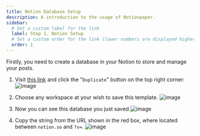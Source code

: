 ```yaml
---
title: Notion Database Setup
description: A introduction to the usage of Notionpaper.
sidebar:
  # Set a custom label for the link
  label: Step 1. Notion Setup
  # Set a custom order for the link (lower numbers are displayed higher up)
  order: 1
---
```



Firstly, you need to create a database in your Notion to store and manage your posts.

<Steps>

1. Visit [this link](https://notion.so/dc5b49137cc0426a9b3ebfe4cc7f24a5?v=025e15f88d8847f987e370eb94346a9a) and click the "`Duplicate`" button on the top right corner:![image](./src/1dbstepup/step1.png)

2. Choose any workspace at your wish to save this template. ![image](./src/1dbstepup/step2.png)

3. Now you can see this database you just saved.![image](./src/1dbstepup/step3.png)

4. Copy the string from the URL shown in the red box, where located between `notion.so` and `?v=`. ![image](./src/1dbstepup/step4.png)

</Steps>
